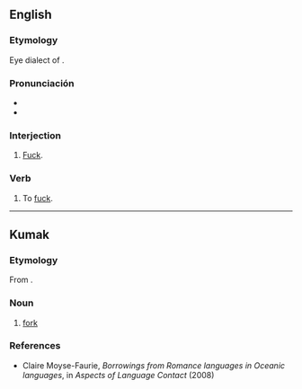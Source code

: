 ==English==

===Etymology===
Eye dialect of {{m|en|fuck}}.

=== Pronunciación===
* {{IPA|en|['fu:k]}}
* {{rhymes|en|u:k}}

===Interjection===
{{en-interj}}

# {{lb|en|vulgar|Northern England}} [[fuck|Fuck]].

===Verb===
{{en-verb}}

# {{lb|en|vulgar|Northern England}} To [[fuck]].

----

==Kumak==

===Etymology===
From {{bor|nee|en|fork}}.

===Noun===
{{head|nee|noun}}

# [[fork]]

===References===
* Claire Moyse-Faurie, ''Borrowings from Romance languages in Oceanic languages'', in ''Aspects of Language Contact'' (2008) {{ISBN|3110206048}}